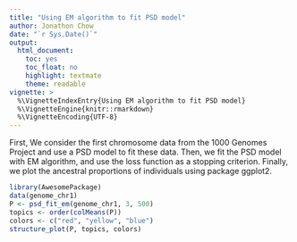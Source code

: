 ```yaml
---
title: "Using EM algorithm to fit PSD model"
author: Jonathon Chow
date: "`r Sys.Date()`"
output:
  html_document:
    toc: yes
    toc_float: no
    highlight: textmate
    theme: readable
vignette: >
  %\VignetteIndexEntry{Using EM algorithm to fit PSD model}
  %\VignetteEngine{knitr::rmarkdown}
  %\VignetteEncoding{UTF-8}
---
```


First, We consider the first chromosome data from the 1000 Genomes Project and use a PSD model to fit these data. Then, we fit the PSD model with EM algorithm, and use the loss function as a stopping criterion. Finally, we plot the ancestral proportions of individuals using package ggplot2.

```r
library(AwesomePackage)
data(genome_chr1)
P <- psd_fit_em(genome_chr1, 3, 500)
topics <- order(colMeans(P))
colors <- c("red", "yellow", "blue")
structure_plot(P, topics, colors)
```
